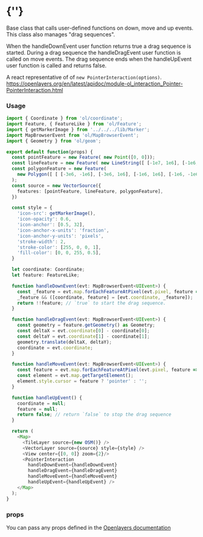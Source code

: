  
<Meta of={PointerInteractionStories} />
 
# {'<PointerInteractionControl />'}

Base class that calls user-defined functions on down, move and up events. 
This class also manages "drag sequences".

When the handleDownEvent user function returns true a drag sequence is started. 
During a drag sequence the handleDragEvent user function is called on move events.
The drag sequence ends when the handleUpEvent user function is called and returns false. 

A react representative of of `new PointerInteraction(options)`.  
https://openlayers.org/en/latest/apidoc/module-ol_interaction_Pointer-PointerInteraction.html

<Story of={PointerInteractionStories.Primary} />

### Usage
```typescript
import { Coordinate } from 'ol/coordinate';
import Feature, { FeatureLike } from 'ol/Feature';
import { getMarkerImage } from '../../../lib/Marker';
import MapBrowserEvent from 'ol/MapBrowserEvent';
import { Geometry } from 'ol/geom';

export default function(props) {
  const pointFeature = new Feature( new Point([0, 0]));
  const lineFeature = new Feature( new LineString([ [-1e7, 1e6], [-1e6, 3e6] ])) ;
  const polygonFeature = new Feature(
    new Polygon([ [ [-3e6, -1e6], [-3e6, 1e6], [-1e6, 1e6], [-1e6, -1e6], [-3e6, -1e6] ] ]),
  );
  const source = new VectorSource({
    features: [pointFeature, lineFeature, polygonFeature],
  })

  const style = {
    'icon-src': getMarkerImage(),
    'icon-opacity': 0.6,
    'icon-anchor': [0.5, 32],
    'icon-anchor-x-units': 'fraction',
    'icon-anchor-y-units': 'pixels',
    'stroke-width': 2,
    'stroke-color': [255, 0, 0, 1],
    'fill-color': [0, 0, 255, 0.5],
  }

  let coordinate: Coordinate;
  let feature: FeatureLike;

  function handleDownEvent(evt: MapBrowserEvent<UIEvent>) {
    const _feature = evt.map.forEachFeatureAtPixel(evt.pixel, feature => feature);
    _feature && ([coordinate, feature] = [evt.coordinate, _feature]);
    return !!feature; // `true` to start the drag sequence.
  }

  function handleDragEvent(evt: MapBrowserEvent<UIEvent>) {
    const geometry = feature.getGeometry() as Geometry;
    const deltaX = evt.coordinate[0] - coordinate[0];
    const deltaY = evt.coordinate[1] - coordinate[1];
    geometry.translate(deltaX, deltaY);
    coordinate = evt.coordinate;
  }

  function handleMoveEvent(evt: MapBrowserEvent<UIEvent>) {
    const feature = evt.map.forEachFeatureAtPixel(evt.pixel, feature => feature);
    const element = evt.map.getTargetElement();
    element.style.cursor = feature ? 'pointer' : '';
  }

  function handleUpEvent() {
    coordinate = null;
    feature = null;
    return false; // return `false` to stop the drag sequence
  }

  return (
    <Map>
      <TileLayer source={new OSM()} />
      <VectorLayer source={source} style={style} />
      <View center={[0, 0]} zoom={2}/>
      <PointerInteraction
        handleDownEvent={handleDownEvent}
        handleDragEvent={handleDragEvent}
        handleMoveEvent={handleMoveEvent}
        handleUpEvent={handleUpEvent} />
    </Map>
  );
}
```

### props

You can pass any props defined in the 
[Openlayers documentation](https://openlayers.org/en/latest/apidoc/module-ol_interaction_Pointer-PointerInteraction.html)
